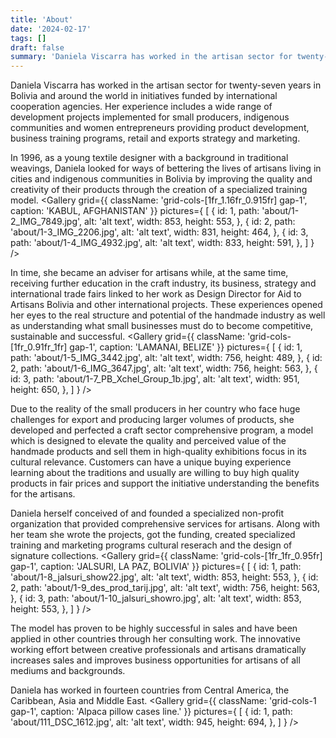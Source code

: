 ```yaml
---
title: 'About'
date: '2024-02-17'
tags: []
draft: false
summary: 'Daniela Viscarra has worked in the artisan sector for twenty-seven years. Her experience includes a wide range of development projects implemented for small producers, indigenous communities and women entrepreneurs providing product development, business training programs, retail and exports strategy and marketing.'
---
```

<DivContainer>
Daniela Viscarra has worked in the artisan sector for twenty-seven years in Bolivia and around the world in initiatives funded by international cooperation agencies. Her experience includes a wide range of development projects implemented for small producers, indigenous communities and women entrepreneurs providing product development, business training programs, retail and exports strategy and marketing.
<Gallery
  grid={{
    className: 'grid-cols-[2fr_2fr_1fr_2.25fr] gap-1',
  }} 
  pictures={
    [
      {
        id: 1,
        path: 'about/02_A_manos_5.jpg',
        alt: 'alt text',
        width: 837,
        height: 628,
      },
      {
        id: 2,
        path: 'about/02_B_manos_8.jpg',
        alt: 'alt text',
        width: 838,
        height: 628,
      },
      {
        id: 3,
        path: 'about/02_C_manos_77.jpg',
        alt: 'alt text',
        width: 419,
        height: 628,
      },
      {
        id: 4,
        path: 'about/02_D_manos1.jpg',
        alt: 'alt text',
        width: 945,
        height: 628,
      },
    ]
  }
/>

In 1996, as a young textile designer with a background in traditional weavings, Daniela looked for ways of bettering the lives of artisans living in cities and indigenous communities in Bolivia by improving the quality and creativity of their products through the creation of a specialized training model. 
<Gallery
  grid={{
    className: 'grid-cols-[1fr_1.16fr_0.915fr] gap-1',
    caption: 'KABUL, AFGHANISTAN'
  }} 
  pictures={
    [
      {
        id: 1,
        path: 'about/1-2_IMG_7849.jpg',
        alt: 'alt text',
        width: 853,
        height: 553,
      },
      {
        id: 2,
        path: 'about/1-3_IMG_2206.jpg',
        alt: 'alt text',
        width: 831,
        height: 464,
      },
      {
        id: 3,
        path: 'about/1-4_IMG_4932.jpg',
        alt: 'alt text',
        width: 833,
        height: 591,
      },
    ]
  }
/>

In time, she became an adviser for artisans while, at the same time, receiving further education in the craft industry, its business, strategy and international trade fairs linked to her work as Design Director for Aid to Artisans Bolivia and other international projects. These experiences opened her eyes to the real structure and potential of the handmade industry as well as understanding what small businesses must do to become competitive, sustainable and successful.
<Gallery
  grid={{
    className: 'grid-cols-[1fr_0.91fr_1fr] gap-1',
    caption: 'LAMANAI, BELIZE'
  }} 
  pictures={
    [
      {
        id: 1,
        path: 'about/1-5_IMG_3442.jpg',
        alt: 'alt text',
        width: 756,
        height: 489,
      },
      {
        id: 2,
        path: 'about/1-6_IMG_3647.jpg',
        alt: 'alt text',
        width: 756,
        height: 563,
      },
      {
        id: 3,
        path: 'about/1-7_PB_Xchel_Group_1b.jpg',
        alt: 'alt text',
        width: 951,
        height: 650,
      },
    ]
  }
/>

Due to the reality of the small producers in her country who face huge challenges for export and producing larger volumes of products, she developed and perfected a craft sector comprehensive program, a model which is designed to elevate the quality and perceived value of the handmade products and sell them in high-quality exhibitions focus in its cultural relevance. Customers can have a unique buying experience learning about the traditions and usually are willing to buy high quality products in fair prices and support the initiative understanding the benefits for the artisans.  

Daniela herself conceived of and founded a specialized non-profit organization that provided comprehensive services for artisans. Along with her team she wrote the projects, got the funding, created specialized training and marketing programs cultural reserach and the design of signature collections.
<Gallery
  grid={{
    className: 'grid-cols-[1fr_1fr_0.95fr] gap-1',
    caption: 'JALSURI, LA PAZ, BOLIVIA'
  }} 
  pictures={
    [
      {
        id: 1,
        path: 'about/1-8_jalsuri_show22.jpg',
        alt: 'alt text',
        width: 853,
        height: 553,
      },
      {
        id: 2,
        path: 'about/1-9_des_prod_tarij.jpg',
        alt: 'alt text',
        width: 756,
        height: 563,
      },
      {
        id: 3,
        path: 'about/1-10_jalsuri_showro.jpg',
        alt: 'alt text',
        width: 853,
        height: 553,
      },
    ]
  }
/>

The model has proven to be highly successful in sales and have been applied in other countries through her consulting work. The innovative working effort between creative professionals and artisans dramatically increases sales and improves business opportunities for artisans of all mediums and backgrounds.

Daniela has worked in fourteen countries from Central America, the Caribbean, Asia and Middle East.
<Gallery
  grid={{
    className: 'grid-cols-1 gap-1',
    caption: 'Alpaca pillow cases line.'
  }} 
  pictures={
    [
      {
        id: 1,
        path: 'about/111_DSC_1612.jpg',
        alt: 'alt text',
        width: 945,
        height: 694,
      },
    ]
  }
/>
</DivContainer>
